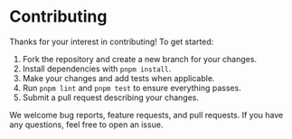 # Contributing

Thanks for your interest in contributing! To get started:

1. Fork the repository and create a new branch for your changes.
2. Install dependencies with `pnpm install`.
3. Make your changes and add tests when applicable.
4. Run `pnpm lint` and `pnpm test` to ensure everything passes.
5. Submit a pull request describing your changes.

We welcome bug reports, feature requests, and pull requests. If you have any questions, feel free to open an issue.
